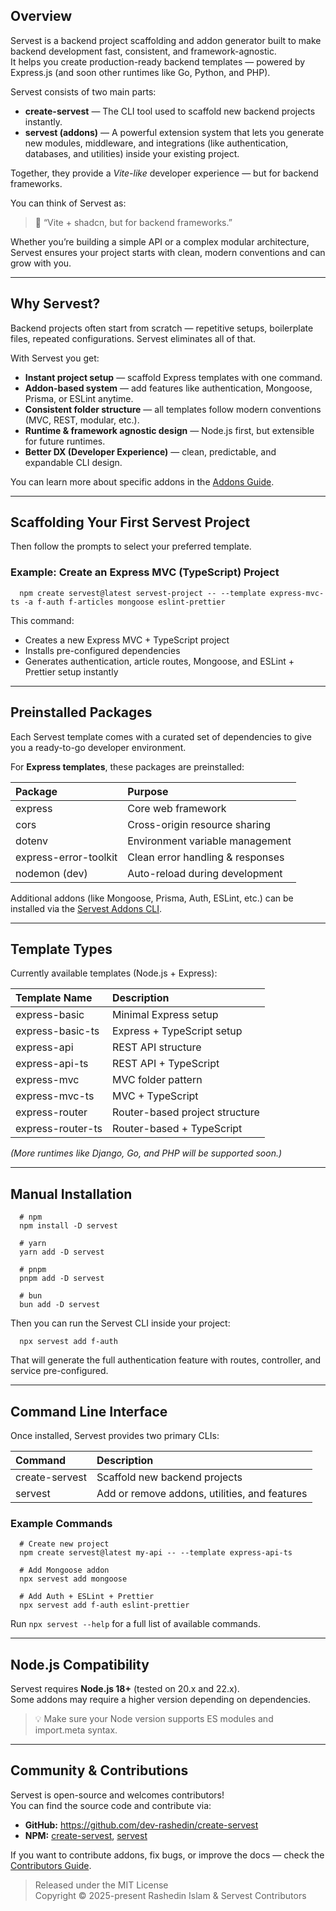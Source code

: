 ## Overview

Servest is a backend project scaffolding and addon generator built to make backend development fast, consistent, and framework-agnostic.  
 It helps you create production-ready backend templates — powered by Express.js (and soon other runtimes like Go, Python, and PHP).

Servest consists of two main parts:

- **create-servest** — The CLI tool used to scaffold new backend projects instantly.
- **servest (addons)** — A powerful extension system that lets you generate new modules, middleware, and integrations (like authentication, databases, and utilities) inside your existing project.

Together, they provide a _Vite-like_ developer experience — but for backend frameworks.

You can think of Servest as:

> 🧱 “Vite + shadcn, but for backend frameworks.”

Whether you’re building a simple API or a complex modular architecture, Servest ensures your project starts with clean, modern conventions and can grow with you.

---

## Why Servest?

Backend projects often start from scratch — repetitive setups, boilerplate files, repeated configurations. Servest eliminates all of that.

With Servest you get:

- **Instant project setup** — scaffold Express templates with one command.
- **Addon-based system** — add features like authentication, Mongoose, Prisma, or ESLint anytime.
- **Consistent folder structure** — all templates follow modern conventions (MVC, REST, modular, etc.).
- **Runtime & framework agnostic design** — Node.js first, but extensible for future runtimes.
- **Better DX (Developer Experience)** — clean, predictable, and expandable CLI design.

You can learn more about specific addons in the [Addons Guide](/addons).

---

## Scaffolding Your First Servest Project

Then follow the prompts to select your preferred template.

### Example: Create an Express MVC (TypeScript) Project

      npm create servest@latest servest-project -- --template express-mvc-ts -a f-auth f-articles mongoose eslint-prettier

This command:

- Creates a new Express MVC + TypeScript project
- Installs pre-configured dependencies
- Generates authentication, article routes, Mongoose, and ESLint + Prettier setup instantly

---

## Preinstalled Packages

Each Servest template comes with a curated set of dependencies to give you a ready-to-go developer environment.

For **Express templates**, these packages are preinstalled:

| Package               | Purpose                          |
| :-------------------- | :------------------------------- |
| express               | Core web framework               |
| cors                  | Cross-origin resource sharing    |
| dotenv                | Environment variable management  |
| express-error-toolkit | Clean error handling & responses |
| nodemon (dev)         | Auto-reload during development   |

Additional addons (like Mongoose, Prisma, Auth, ESLint, etc.) can be installed via the [Servest Addons CLI](/addons).

---

## Template Types

Currently available templates (Node.js + Express):

| Template Name     | Description                    |
| :---------------- | :----------------------------- |
| express-basic     | Minimal Express setup          |
| express-basic-ts  | Express + TypeScript setup     |
| express-api       | REST API structure             |
| express-api-ts    | REST API + TypeScript          |
| express-mvc       | MVC folder pattern             |
| express-mvc-ts    | MVC + TypeScript               |
| express-router    | Router-based project structure |
| express-router-ts | Router-based + TypeScript      |

_(More runtimes like Django, Go, and PHP will be supported soon.)_

---

## Manual Installation

      # npm
      npm install -D servest

      # yarn
      yarn add -D servest

      # pnpm
      pnpm add -D servest

      # bun
      bun add -D servest

Then you can run the Servest CLI inside your project:

      npx servest add f-auth

That will generate the full authentication feature with routes, controller, and service pre-configured.

---

## Command Line Interface

Once installed, Servest provides two primary CLIs:

| Command        | Description                                   |
| :------------- | :-------------------------------------------- |
| create-servest | Scaffold new backend projects                 |
| servest        | Add or remove addons, utilities, and features |

### Example Commands

      # Create new project
      npm create servest@latest my-api -- --template express-api-ts

      # Add Mongoose addon
      npx servest add mongoose

      # Add Auth + ESLint + Prettier
      npx servest add f-auth eslint-prettier

Run `npx servest --help` for a full list of available commands.

---

## Node.js Compatibility

Servest requires **Node.js 18+** (tested on 20.x and 22.x).  
 Some addons may require a higher version depending on dependencies.

> 💡 Make sure your Node version supports ES modules and import.meta syntax.

---

## Community & Contributions

Servest is open-source and welcomes contributors!  
 You can find the source code and contribute via:

- **GitHub:** https://github.com/dev-rashedin/create-servest
- **NPM:** [create-servest](https://www.npmjs.com/package/create-servest), [servest](https://www.npmjs.com/package/servest)

If you want to contribute addons, fix bugs, or improve the docs — check the [Contributors Guide](/community/contributing).

> Released under the MIT License  
> Copyright © 2025-present Rashedin Islam & Servest Contributors
